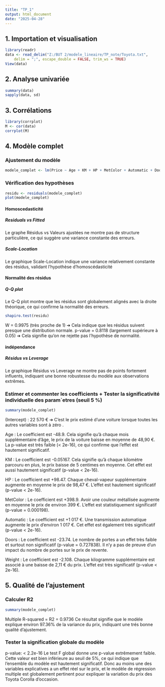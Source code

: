 ---
title: "TP_1"
output: html_document
date: "2025-04-28"
---

## 1. Importation et visualisation

```{r}
library(readr)
data <- read_delim("Z:/BUT 2/modele_lineaire/TP_note/Toyota.txt", 
    delim = ";", escape_double = FALSE, trim_ws = TRUE)
View(data)
```

## 2. Analyse univariée

```{r}
summary(data)
sapply(data, sd)
```

## 3. Corrélations

```{r}
library(corrplot)
M <- cor(data)
corrplot(M)
```

## 4. Modèle complet

### Ajustement du modèle

```{r}
modele_complet <- lm(Price ~ Age + KM + HP + MetColor + Automatic + Doors + Weight, data = data)
```

### Vérification des hypothèses

```{r}
residu <- residuals(modele_complet)
plot(modele_complet)
```

#### Homoscedasticité

##### Residuals vs Fitted

Le graphe Résidus vs Valeurs ajustées ne montre pas de structure particulière, ce qui suggère une variance constante des erreurs.

##### Scale-Location

Le graphique Scale-Location indique une variance relativement constante des résidus, validant l'hypothèse d'homoscédasticité

#### Normalité des résidus

##### Q-Q plot

Le Q-Q plot montre que les résidus sont globalement alignés avec la droite théorique, ce qui confirme la normalité des erreurs.

```{r}
shapiro.test(residu)
```

W = 0.9975 (très proche de 1) ➔ Cela indique que les résidus suivent presque une distribution normale. p-value = 0.8118 (largement supérieure à 0.05) ➔ Cela signifie qu'on ne rejette pas l'hypothèse de normalité.

#### indépendance

##### Résidus vs Leverage

Le graphique Résidus vs Leverage ne montre pas de points fortement influents, indiquant une bonne robustesse du modèle aux observations extrêmes.

### Estimer et commenter les coefficients + Tester la significativité individuelle des param`etres (seuil 5 %)

```{r}
summary(modele_complet)
```

(Intercept) : 22 570 € ➔ C'est le prix estimé d'une voiture lorsque toutes les autres variables sont à zéro .

Age : Le coefficient est -48.9. Cela signifie qu'à chaque mois supplémentaire d'âge, le prix de la voiture baisse en moyenne de 48,90 €. La p-value est très faible (\< 2e-16), ce qui confirme que l'effet est hautement significatif.

KM : Le coefficient est -0.05167. Cela signifie qu'à chaque kilomètre parcouru en plus, le prix baisse de 5 centimes en moyenne. Cet effet est aussi hautement significatif (p-value \< 2e-16).

HP : Le coefficient est +98.47. Chaque cheval-vapeur supplémentaire augmente en moyenne le prix de 98,47 €. L'effet est hautement significatif (p-value \< 2e-16).

MetColor : Le coefficient est +398.9. Avoir une couleur métallisée augmente en moyenne le prix de environ 399 €. L'effet est statistiquement significatif (p-value = 0.000198).

Automatic : Le coefficient est +1 017 €. Une transmission automatique augmente le prix d'environ 1 017 €. Cet effet est également très significatif (p-value \< 2e-16).

Doors : Le coefficient est -23.74. Le nombre de portes a un effet très faible et surtout non significatif (p-value = 0.727838). Il n'y a pas de preuve d'un impact du nombre de portes sur le prix de revente.

Weight : Le coefficient est -2.108. Chaque kilogramme supplémentaire est associé à une baisse de 2,11 € du prix. L'effet est très significatif (p-value \< 2e-16).

## 5. Qualité de l’ajustement

### Calculer R2
```{r}
summary(modele_complet)
```

Multiple R-squared = R2 = 0.9736
Ce résultat signifie que le modèle explique environ 97.36% de la variance du prix, indiquant une trés bonne qualité d’ajustement.

### Tester la signification globale du modèle

p-value: < 2.2e-16
Le test F global donne une p-value extrêmement faible. Cette valeur est bien inférieure au seuil de 5%, ce qui indique que l'ensemble du modèle est hautement significatif.
Donc au moins une des variables explicatives a un effet réel sur le prix, et le modèle de régression multiple est globalement pertinent pour expliquer la variation du prix des Toyota Corolla d'occasion.

























